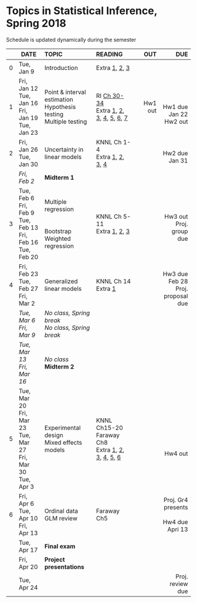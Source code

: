 <h1> Topics in Statistical Inference, Spring 2018 </h1>
Schedule is updated dynamically during the semester
</br>

<font size="3">

|| DATE      | TOPIC           |READING         |      OUT |      DUE |
|--| --------- |:----------------- |:-------------| --------:| ----------:|
|0| Tue, Jan 9 | Introduction |Extra [1](https://fivethirtyeight.com/features/what-went-wrong-in-flint-water-crisis-michigan), [2](http://ajph.aphapublications.org/doi/pdf/10.2105/AJPH.2015.303003), [3](https://fivethirtyeight.com/features/how-the-fda-could-change-the-way-it-approves-drugs/)|||
|1| Fri, Jan 12</br>Tue, Jan 16</br>Fri, Jan 19</br>Tue, Jan 23|Point \& interval estimation</br>Hypothesis testing</br>Multiple testing</br>|RI [Ch 30-34](https://rafalab.github.io/dsbook/introduction-4.html)</br>Extra [1](https://www.nature.com/articles/nmeth.2813), [2](https://www.nature.com/articles/nmeth.2613), [3](https://www.nature.com/articles/nmeth.2659), [4](https://www.nature.com/articles/nmeth.2698), [5](https://www.nature.com/articles/nmeth.2738), [6](https://www.nature.com/articles/nmeth.3288), [7](http://amstat.tandfonline.com/doi/abs/10.1080/00031305.2016.1154108)|Hw1 out|</br></br>Hw1 due Jan 22</br>Hw2 out|
|2|Fri, Jan 26</br>Tue, Jan 30|Uncertainty in linear models|KNNL Ch 1-4</br>Extra [1](https://www.nature.com/articles/nmeth.3627), [2](https://www.nature.com/articles/nmeth.3665), [3](https://www.nature.com/articles/nmeth.3854), [4](https://www.nature.com/articles/nmeth.3854) ||</br>Hw2 due Jan 31|
|| *Fri, Feb 2*|<strong>Midterm 1</strong>||||
|3| Tue, Feb 6</br>Fri, Feb 9</br>Tue, Feb 13</br>Fri, Feb 16</br>Tue, Feb 20|Multiple regression</br></br></br>Bootstrap</br>Weighted regression|KNNL Ch 5-11</br>Extra [1](https://www.nature.com/articles/nmeth.3665), [2](https://www.nature.com/articles/nmeth.3414), [3](https://www.nature.com/articles/nmeth.3414)||</br>Hw3 out</br>Proj. group due|
|4| Fri, Feb 23</br>Tue, Feb 27</br>Fri, Mar 2</br> |Generalized linear models|KNNL Ch 14</br>Extra [1](https://www.nature.com/articles/nmeth.3904)||</br>Hw3 due Feb 28</br>Proj. proposal due|
| | *Tue, Mar 6*</br>*Fri, Mar 9* | *No class, Spring break*</br>*No class, Spring break* ||||
|| *Tue, Mar 13*</br>*Fri, Mar 16*|*No class*</br><strong>Midterm 2</strong>||||
|5| Tue, Mar 20</br>Fri, Mar 23</br>Tue, Mar 27</br>Fri, Mar 30</br>Tue, Apr 3|Experimental design</br>Mixed effects models</br>|KNNL Ch15-20</br>Faraway Ch8</br>Extra [1](https://www.nature.com/articles/nmeth.2974), [2](https://www.nature.com/articles/nmeth.3224), [3](https://www.nature.com/articles/nmeth.3005), [4](https://www.nature.com/articles/nmeth.3180), [5](https://www.nature.com/articles/nmeth.3137), [6](https://www.nature.com/articles/nmeth.3293)||</br></br></br></br>Hw4 out|
|6| Fri, Apr 6</br>Tue, Apr 10</br>Fri, Apr 13|Ordinal data</br>GLM review|Faraway Ch5||Proj. Gr4 presents</br></br>Hw4 due Apri 13|
|| Tue, Apr 17|<strong>Final exam</strong>||||
||Fri, Apr 20 |<strong>Project presentations</strong> ||||
||Tue, Apr 24 |  |||Proj. review due|
</font>